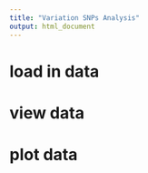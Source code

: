 ```yaml
---
title: "Variation SNPs Analysis"
output: html_document
---
```


# load in data

# view data

# plot data
